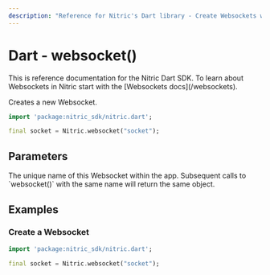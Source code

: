 ```yaml
---
description: "Reference for Nitric's Dart library - Create Websockets with the Nitric Dart SDK"
---
```


# Dart - websocket()

<Note>
  This is reference documentation for the Nitric Dart SDK. To learn about
  Websockets in Nitric start with the [Websockets docs](/websockets).
</Note>

Creates a new Websocket.

```dart
import 'package:nitric_sdk/nitric.dart';

final socket = Nitric.websocket("socket");
```

## Parameters

<Properties>
  <Property name="name" required type="String">
    The unique name of this Websocket within the app. Subsequent calls to
    `websocket()` with the same name will return the same object.
  </Property>
</Properties>

## Examples

### Create a Websocket

```dart
import 'package:nitric_sdk/nitric.dart';

final socket = Nitric.websocket("socket");
```
